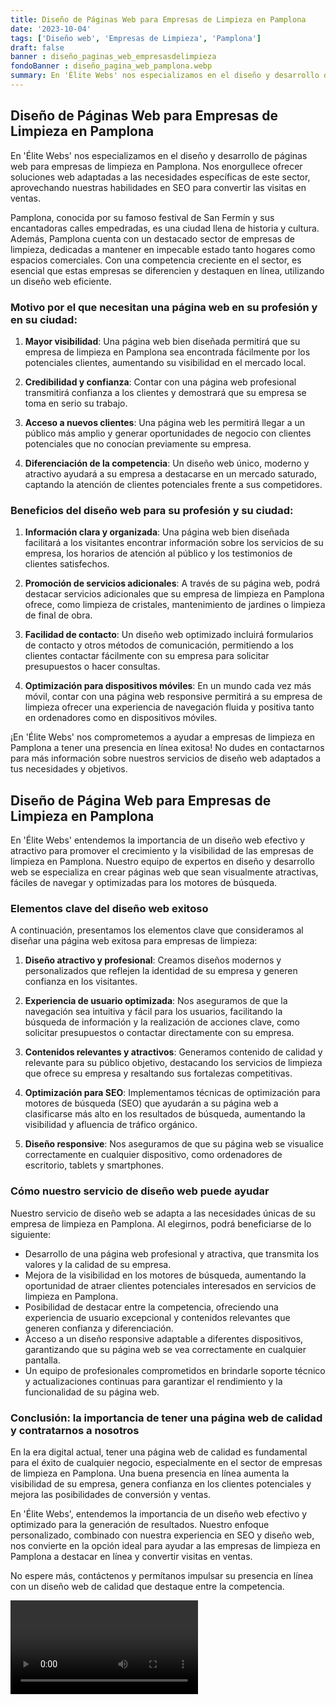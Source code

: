 ```yaml
---
title: Diseño de Páginas Web para Empresas de Limpieza en Pamplona
date: '2023-10-04'
tags: ['Diseño web', 'Empresas de Limpieza', 'Pamplona']
draft: false
banner : diseño_paginas_web_empresasdelimpieza
fondoBanner : diseño_pagina_web_pamplona.webp
summary: En 'Élite Webs' nos especializamos en el diseño y desarrollo de páginas web para empresas de limpieza en Pamplona. Nos enorgullece ofrecer soluciones web adaptadas a las necesidades específicas de este sector, aprovechando nuestras habilidades en SEO para convertir las visitas en ventas.
---
```


## Diseño de Páginas Web para Empresas de Limpieza en Pamplona

En 'Élite Webs' nos especializamos en el diseño y desarrollo de páginas web para empresas de limpieza en Pamplona. Nos enorgullece ofrecer soluciones web adaptadas a las necesidades específicas de este sector, aprovechando nuestras habilidades en SEO para convertir las visitas en ventas.

Pamplona, conocida por su famoso festival de San Fermín y sus encantadoras calles empedradas, es una ciudad llena de historia y cultura. Además, Pamplona cuenta con un destacado sector de empresas de limpieza, dedicadas a mantener en impecable estado tanto hogares como espacios comerciales. Con una competencia creciente en el sector, es esencial que estas empresas se diferencien y destaquen en línea, utilizando un diseño web eficiente.

### Motivo por el que necesitan una página web en su profesión y en su ciudad:

1. **Mayor visibilidad**: Una página web bien diseñada permitirá que su empresa de limpieza en Pamplona sea encontrada fácilmente por los potenciales clientes, aumentando su visibilidad en el mercado local.

2. **Credibilidad y confianza**: Contar con una página web profesional transmitirá confianza a los clientes y demostrará que su empresa se toma en serio su trabajo.

3. **Acceso a nuevos clientes**: Una página web les permitirá llegar a un público más amplio y generar oportunidades de negocio con clientes potenciales que no conocían previamente su empresa.

4. **Diferenciación de la competencia**: Un diseño web único, moderno y atractivo ayudará a su empresa a destacarse en un mercado saturado, captando la atención de clientes potenciales frente a sus competidores.

### Beneficios del diseño web para su profesión y su ciudad:

1. **Información clara y organizada**: Una página web bien diseñada facilitará a los visitantes encontrar información sobre los servicios de su empresa, los horarios de atención al público y los testimonios de clientes satisfechos.

2. **Promoción de servicios adicionales**: A través de su página web, podrá destacar servicios adicionales que su empresa de limpieza en Pamplona ofrece, como limpieza de cristales, mantenimiento de jardines o limpieza de final de obra.

3. **Facilidad de contacto**: Un diseño web optimizado incluirá formularios de contacto y otros métodos de comunicación, permitiendo a los clientes contactar fácilmente con su empresa para solicitar presupuestos o hacer consultas.

4. **Optimización para dispositivos móviles**: En un mundo cada vez más móvil, contar con una página web responsive permitirá a su empresa de limpieza ofrecer una experiencia de navegación fluida y positiva tanto en ordenadores como en dispositivos móviles.

¡En 'Élite Webs' nos comprometemos a ayudar a empresas de limpieza en Pamplona a tener una presencia en línea exitosa! No dudes en contactarnos para más información sobre nuestros servicios de diseño web adaptados a tus necesidades y objetivos.

<GifSeo />

<Cta />

## Diseño de Página Web para Empresas de Limpieza en Pamplona

En 'Élite Webs' entendemos la importancia de un diseño web efectivo y atractivo para promover el crecimiento y la visibilidad de las empresas de limpieza en Pamplona. Nuestro equipo de expertos en diseño y desarrollo web se especializa en crear páginas web que sean visualmente atractivas, fáciles de navegar y optimizadas para los motores de búsqueda.

### Elementos clave del diseño web exitoso

A continuación, presentamos los elementos clave que consideramos al diseñar una página web exitosa para empresas de limpieza:

1. **Diseño atractivo y profesional**: Creamos diseños modernos y personalizados que reflejen la identidad de su empresa y generen confianza en los visitantes.

2. **Experiencia de usuario optimizada**: Nos aseguramos de que la navegación sea intuitiva y fácil para los usuarios, facilitando la búsqueda de información y la realización de acciones clave, como solicitar presupuestos o contactar directamente con su empresa.

3. **Contenidos relevantes y atractivos**: Generamos contenido de calidad y relevante para su público objetivo, destacando los servicios de limpieza que ofrece su empresa y resaltando sus fortalezas competitivas.

4. **Optimización para SEO**: Implementamos técnicas de optimización para motores de búsqueda (SEO) que ayudarán a su página web a clasificarse más alto en los resultados de búsqueda, aumentando la visibilidad y afluencia de tráfico orgánico.

5. **Diseño responsive**: Nos aseguramos de que su página web se visualice correctamente en cualquier dispositivo, como ordenadores de escritorio, tablets y smartphones.

### Cómo nuestro servicio de diseño web puede ayudar

Nuestro servicio de diseño web se adapta a las necesidades únicas de su empresa de limpieza en Pamplona. Al elegirnos, podrá beneficiarse de lo siguiente:

- Desarrollo de una página web profesional y atractiva, que transmita los valores y la calidad de su empresa.
- Mejora de la visibilidad en los motores de búsqueda, aumentando la oportunidad de atraer clientes potenciales interesados en servicios de limpieza en Pamplona.
- Posibilidad de destacar entre la competencia, ofreciendo una experiencia de usuario excepcional y contenidos relevantes que generen confianza y diferenciación.
- Acceso a un diseño responsive adaptable a diferentes dispositivos, garantizando que su página web se vea correctamente en cualquier pantalla.
- Un equipo de profesionales comprometidos en brindarle soporte técnico y actualizaciones continuas para garantizar el rendimiento y la funcionalidad de su página web.

### Conclusión: la importancia de tener una página web de calidad y contratarnos a nosotros

En la era digital actual, tener una página web de calidad es fundamental para el éxito de cualquier negocio, especialmente en el sector de empresas de limpieza en Pamplona. Una buena presencia en línea aumenta la visibilidad de su empresa, genera confianza en los clientes potenciales y mejora las posibilidades de conversión y ventas.

En 'Élite Webs', entendemos la importancia de un diseño web efectivo y optimizado para la generación de resultados. Nuestro enfoque personalizado, combinado con nuestra experiencia en SEO y diseño web, nos convierte en la opción ideal para ayudar a las empresas de limpieza en Pamplona a destacar en línea y convertir visitas en ventas.

No espere más, contáctenos y permítanos impulsar su presencia en línea con un diseño web de calidad que destaque entre la competencia.

<Video />

<CtaBot job='Empresas de Limpieza' city='Pamplona'/>

<Gmaps query='Pamplona+españa+maps' />
